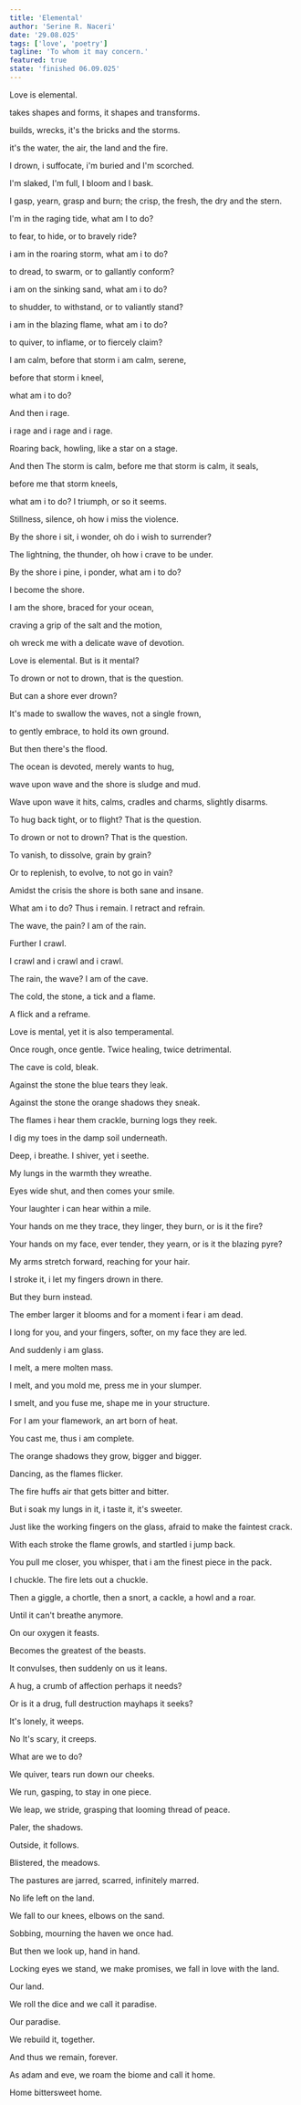```yaml
---
title: 'Elemental'
author: 'Serine R. Naceri'
date: '29.08.025'
tags: ['love', 'poetry']
tagline: 'To whom it may concern.'
featured: true
state: 'finished 06.09.025'
---
```

Love is elemental. 

takes shapes and forms, it shapes and transforms.

builds, wrecks, it's the bricks and the storms.

it's the water, the air, the land and the fire.

I drown, i suffocate, i'm buried and I'm scorched.

I'm slaked, I'm full, I bloom and I bask.

I gasp, yearn, grasp and burn; the crisp, the fresh, the dry and the stern.

I'm in the raging tide, what am I to do?

to fear, to hide, or to bravely ride?

i am in the roaring storm, what am i to do? 

to dread, to swarm, or to gallantly conform?

i am on the sinking sand, what am i to do? 

to shudder, to withstand, or to valiantly stand?

i am in the blazing flame, what am i to do? 

to quiver, to inflame, or to fiercely claim? 

I am calm, before that storm i am calm, serene, 

before that storm i kneel, 

what am i to do?

And then i rage. 

i rage and i rage and i rage. 

Roaring back, howling, like <ReviewLink color='blue' href='/filmbook/pearl'>a star on a stage</ReviewLink>. 

And then The storm is calm, before me that storm is calm, it seals, 

before me that storm kneels, 

what am i to do? I triumph, or so it seems. 

Stillness, silence, oh how i miss the violence.

By the shore i sit, i wonder, oh do i wish to surrender? 

The lightning, the thunder, oh how i crave to be under. 

By the shore i pine, i ponder, what am i to do? 

I become the shore. 

I am the shore, braced for your ocean,

craving a grip of the salt and the motion, 

oh wreck me with a delicate wave of devotion. 

Love is elemental. But is it mental? 

To drown or not to drown, that is the question. 

But can a shore ever drown? 

It's made to swallow the waves, not a single frown, 

to gently embrace, to hold its own ground.

But then there's the flood. 

The ocean is devoted, merely wants to hug, 

wave upon wave and the shore is sludge and mud. 

Wave upon wave it hits, calms, cradles and charms, slightly disarms. 

To hug back tight, or to flight? That is the question. 

To drown or not to drown? That is the question. 

To vanish, to dissolve, grain by grain? 

Or to replenish, to evolve, to not go in vain? 

Amidst the crisis the shore is both sane and insane. 

What am i to do? Thus i remain. I retract and refrain. 

The wave, the pain? I am of the rain. 

Further I crawl. 

I crawl and i crawl and i crawl. 

The rain, the wave? I am of the cave. 

The cold, the stone, a tick and a flame. 

A flick and a reframe. 

Love is mental, yet it is also temperamental. 

Once rough, once gentle. Twice healing, twice detrimental.

The cave is cold, bleak.  

Against the stone the blue tears they leak.

Against the stone the orange shadows they sneak. 

The flames i hear them crackle, burning logs they reek. 

I dig my toes in the damp soil underneath.

Deep, i breathe. I shiver, yet i seethe. 

My lungs in the warmth they wreathe. 

Eyes wide shut, and then comes your smile.

Your laughter i can hear within a mile. 

Your hands on me they trace, they linger, they burn, or is it the fire? 

Your hands on my face, ever tender,  they yearn, or is it the blazing pyre? 

My arms stretch forward, reaching for your hair. 

I stroke it, i let my fingers drown in there. 

But they burn instead. 

The ember larger it blooms and for a moment i fear i am dead. 

I long for you, and your fingers, softer, on my face they are led. 

And suddenly i am glass. 

I melt, a mere molten mass. 

I melt, and you mold me, press me in your slumper. 

I smelt, and you fuse me, shape me in your structure. 

For I am your flamework, an art born of heat. 

You cast me, thus i am complete. 

The orange shadows they grow, bigger and bigger. 

Dancing, as the flames flicker. 

The fire huffs air that gets bitter and bitter.

But i soak my lungs in it, i taste it, it's sweeter.

Just like the working fingers on the glass, afraid to make the faintest crack. 

With each stroke the flame growls, and startled i jump back. 

You pull me closer, you whisper, that i am the finest piece in the pack. 

I chuckle. The fire lets out a chuckle. 

Then a giggle, a chortle, then a snort, a cackle, a howl and a roar. 

Until it can't breathe anymore.

On our oxygen it feasts. 

Becomes the greatest of the beasts. 

It convulses, then suddenly on us it leans. 

A hug, a crumb of affection perhaps it needs? 

Or is it a drug, full destruction mayhaps it seeks? 

It's lonely, it weeps. 

No It's scary, it creeps. 

What are we to do? 

We quiver, tears run down our cheeks. 

We run, gasping, to stay in one piece. 

We leap, we stride, grasping that looming thread of peace. 

Paler, the shadows. 

Outside, it follows. 

Blistered, the meadows. 

The pastures are jarred, scarred, infinitely marred. 

No life left on the land. 

We fall to our knees, elbows on the sand.

Sobbing, mourning the haven we once had.

But then we look up, hand in hand. 

Locking eyes we stand, we make promises, we fall in love with the land. 

Our land. 

We roll the dice and we call it paradise. 

Our paradise. 

We rebuild it, together. 

And thus we remain, forever. 

As adam and eve, we roam the biome and call it home. 

Home bittersweet home.